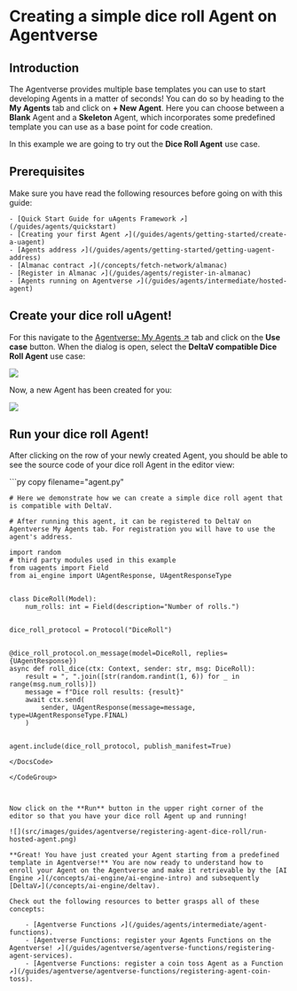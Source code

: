 
# Creating a simple dice roll Agent on Agentverse

## Introduction

The Agentverse provides multiple base templates you can use to start developing Agents in a matter of seconds! You can do so by heading to the **My Agents** tab and click on **+ New Agent**. Here you can choose between a **Blank** Agent and a **Skeleton** Agent, which incorporates some predefined template you can use as a base point for code creation.

In this example we are going to try out the **Dice Roll Agent** use case.

## Prerequisites

Make sure you have read the following resources before going on with this guide:

    - [Quick Start Guide for uAgents Framework ↗️](/guides/agents/quickstart)
    - [Creating your first Agent ↗️](/guides/agents/getting-started/create-a-uagent)
    - [Agents address ↗️](/guides/agents/getting-started/getting-uagent-address)
    - [Almanac contract ↗️](/concepts/fetch-network/almanac)
    - [Register in Almanac ↗️](/guides/agents/register-in-almanac)
    - [Agents running on Agentverse ↗️](/guides/agents/intermediate/hosted-agent)

## Create your dice roll uAgent!

For this navigate to the [Agentverse: My Agents ↗️](https://agentverse.ai/agents) tab and click on the **Use case** button. When the dialog is open, select the **DeltaV compatible Dice Roll Agent** use case:

![](src/images/guides/agentverse/registering-agent-dice-roll/use-case-dialog.png)

Now, a new Agent has been created for you:

![](src/images/guides/agentverse/registering-agent-dice-roll/hosted-agent-in-list.png)

## Run your dice roll Agent!

After clicking on the row of your newly created Agent, you should be able to see the source code of your dice roll Agent in the editor view:

<GithubCodeSegment digest="9ddf51e355aa7de1f85954bc211a5b54">
    <CodeSegment
        path="https://github.com/fetchai/uAgent-Examples/blob/main/5-documentation/guides/agentverse/creating-agentverse-agents/simple-dice-roll-agent/agent.py"
        lineStart={1}
        lineEnd={27}
        hosted={true}
    />
</GithubCodeSegment>
<CodeGroup dynamic hasCopy isLocalHostedFile digest='9ddf51e355aa7de1f85954bc211a5b54'>

<DocsCode local={true}>
	```py copy filename="agent.py"

	# Here we demonstrate how we can create a simple dice roll agent that is compatible with DeltaV.
	
	# After running this agent, it can be registered to DeltaV on Agentverse My Agents tab. For registration you will have to use the agent's address.
	
	import random
	# third party modules used in this example
	from uagents import Field
	from ai_engine import UAgentResponse, UAgentResponseType
	
	
	class DiceRoll(Model):
	    num_rolls: int = Field(description="Number of rolls.")
	
	
	dice_roll_protocol = Protocol("DiceRoll")
	
	
	@dice_roll_protocol.on_message(model=DiceRoll, replies={UAgentResponse})
	async def roll_dice(ctx: Context, sender: str, msg: DiceRoll):
	    result = ", ".join([str(random.randint(1, 6)) for _ in range(msg.num_rolls)])
	    message = f"Dice roll results: {result}"
	    await ctx.send(
	        sender, UAgentResponse(message=message, type=UAgentResponseType.FINAL)
	    )
	
	
	agent.include(dice_roll_protocol, publish_manifest=True)

```
</DocsCode>

</CodeGroup>



Now click on the **Run** button in the upper right corner of the editor so that you have your dice roll Agent up and running!

![](src/images/guides/agentverse/registering-agent-dice-roll/run-hosted-agent.png)

**Great! You have just created your Agent starting from a predefined template in Agentverse!** You are now ready to understand how to enroll your Agent on the Agentverse and make it retrievable by the [AI Engine ↗️](/concepts/ai-engine/ai-engine-intro) and subsequently [DeltaV↗️](/concepts/ai-engine/deltav).

Check out the following resources to better grasps all of these concepts:

    - [Agentverse Functions ↗️](/guides/agents/intermediate/agent-functions).
    - [Agentverse Functions: register your Agents Functions on the Agentverse! ↗️](/guides/agentverse/agentverse-functions/registering-agent-services).
    - [Agentverse Functions: register a coin toss Agent as a Function ↗️](/guides/agentverse/agentverse-functions/registering-agent-coin-toss).
